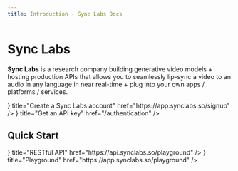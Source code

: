 ```yaml
---
title: Introduction - Sync Labs Docs
---
```


# Sync Labs

**Sync Labs** is a research company building generative video models + hosting production APIs that allows you to seamlessly lip-sync a video to an audio in any language in near real-time + plug into your own apps / platforms / services.


<Cards num={2}>
  <Card
    icon={<FaUser />}
    title="Create a Sync Labs account"
    href="https://app.synclabs.so/signup"
  />
  <Card icon={<FaKey />} title="Get an API key" href="/authentication" />
</Cards>

## Quick Start

<Cards num={2}>
  <Card
    icon={<FaCode />}
    title="RESTful API"
    href="https://api.synclabs.so/playground"
  />
  <Card
    icon={<HiSparkles />}
    title="Playground"
    href="https://app.synclabs.so/playground"
  />
</Cards>
